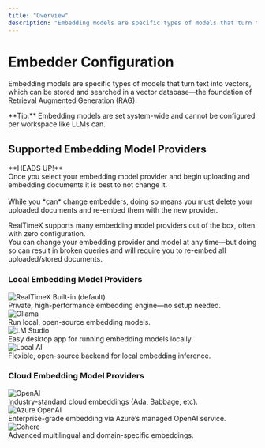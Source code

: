 ```yaml
---
title: "Overview"
description: "Embedding models are specific types of models that turn text into vectors, which can be stored and searched in a vector database - which is the foundation of RAG."
---
```



# Embedder Configuration

Embedding models are specific types of models that turn text into vectors, which can be stored and searched in a vector database—the foundation of Retrieval Augmented Generation (RAG).

<Callout type="info" emoji="💡">
  **Tip:** Embedding models are set system-wide and cannot be configured per workspace like LLMs can.
</Callout>

## Supported Embedding Model Providers

<Callout type="warning" emoji="⚠️">
  **HEADS UP!**
  <br/>
  Once you select your embedding model provider and begin uploading and embedding documents it is best to not change it.
  <br/><br/>
  While you *can* change embedders, doing so means you must delete your uploaded documents and re-embed them with the new provider.
</Callout>

RealTimeX supports many embedding model providers out of the box, often with zero configuration.  
You can change your embedding provider and model at any time—but doing so can result in broken queries and will require you to re-embed all uploaded/stored documents.

### Local Embedding Model Providers

<div style={{
  display: "grid",
  gridTemplateColumns: "repeat(auto-fit, minmax(230px, 1fr))",
  gap: "1rem",
  margin: "1.2rem 0"
}}>
  <FeatureCard title="Built-in (default)" href="local/built-in">
    <img
      src="/images/ai-providers/realtimex.png"
      alt="RealTimeX Built-in (default)"
      height={38}
      style={{
        display: "block",
        marginBottom: 8,
        maxHeight: 38,
        width: "auto",
        maxWidth: 80,
        objectFit: "contain"
      }}
    />
    <div>Private, high-performance embedding engine—no setup needed.</div>
  </FeatureCard>
  <FeatureCard title="Ollama" href="local/ollama">
    <img
      src="/images/ai-providers/ollama.svg"
      alt="Ollama"
      height={38}
      style={{
        display: "block",
        marginBottom: 8,
        maxHeight: 38,
        width: "auto",
        maxWidth: 80,
        objectFit: "contain"
      }}
    />
    <div>Run local, open-source embedding models.</div>
  </FeatureCard>
  <FeatureCard title="LM Studio" href="local/lmstudio">
    <img
      src="/images/ai-providers/lmstudio.svg"
      alt="LM Studio"
      height={38}
      style={{
        display: "block",
        marginBottom: 8,
        maxHeight: 38,
        width: "auto",
        maxWidth: 80,
        objectFit: "contain"
      }}
    />
    <div>Easy desktop app for running embedding models locally.</div>
  </FeatureCard>
  <FeatureCard title="Local AI" href="local/localai">
    <img
      src="/images/ai-providers/localai.png"
      alt="Local AI"
      height={38}
      style={{
        display: "block",
        marginBottom: 8,
        maxHeight: 38,
        width: "auto",
        maxWidth: 80,
        objectFit: "contain"
      }}
    />
    <div>Flexible, open-source backend for local embedding inference.</div>
  </FeatureCard>
</div>

### Cloud Embedding Model Providers

<div style={{
  display: "grid",
  gridTemplateColumns: "repeat(auto-fit, minmax(230px, 1fr))",
  gap: "1rem",
  margin: "1.2rem 0"
}}>
  <FeatureCard title="OpenAI" href="cloud/openai">
    <img
      src="/images/ai-providers/openai.svg"
      alt="OpenAI"
      height={38}
      style={{
        display: "block",
        marginBottom: 8,
        maxHeight: 38,
        width: "auto",
        maxWidth: 80,
        objectFit: "contain"
      }}
    />
    <div>Industry-standard cloud embeddings (Ada, Babbage, etc).</div>
  </FeatureCard>
  <FeatureCard title="Azure OpenAI" href="cloud/azure-openai">
    <img
      src="/images/ai-providers/azure.svg"
      alt="Azure OpenAI"
      height={38}
      style={{
        display: "block",
        marginBottom: 8,
        maxHeight: 38,
        width: "auto",
        maxWidth: 80,
        objectFit: "contain"
      }}
    />
    <div>Enterprise-grade embedding via Azure’s managed OpenAI service.</div>
  </FeatureCard>
  <FeatureCard title="Cohere" href="cloud/cohere">
    <img
      src="/images/ai-providers/cohere-color.svg"
      alt="Cohere"
      height={38}
      style={{
        display: "block",
        marginBottom: 8,
        maxHeight: 38,
        width: "auto",
        maxWidth: 80,
        objectFit: "contain"
      }}
    />
    <div>Advanced multilingual and domain-specific embeddings.</div>
  </FeatureCard>
</div>
